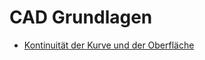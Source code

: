 # CAD Grundlagen

- [Kontinuität der Kurve und der Oberfläche](./cad-essentials/continuity-curve-and-surface)